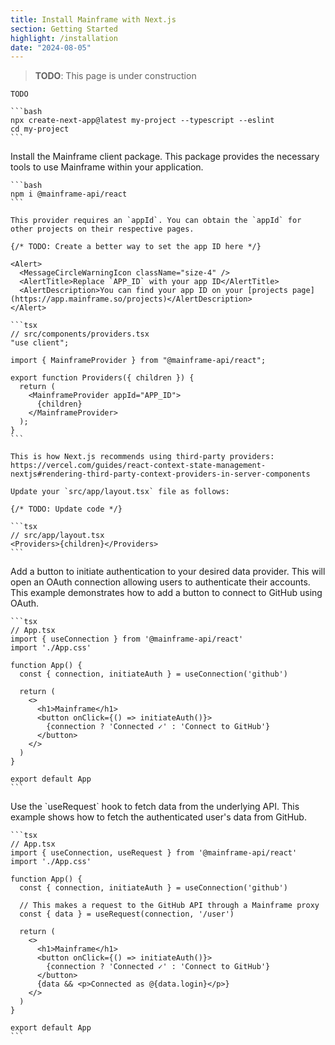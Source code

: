 ```yaml
---
title: Install Mainframe with Next.js
section: Getting Started
highlight: /installation
date: "2024-08-05"
---
```


> **TODO**: This page is under construction

<Steps>
  <Step title="Create project">
    
    TODO

    ```bash
    npx create-next-app@latest my-project --typescript --eslint
    cd my-project
    ```

  </Step>
  <Step title="Install Mainframe client">
    Install the Mainframe client package. This package provides the necessary tools to use Mainframe within your application.


    ```bash
    npm i @mainframe-api/react
    ```

  </Step>
  <Step title="Create providers file">

    This provider requires an `appId`. You can obtain the `appId` for other projects on their respective pages.

    {/* TODO: Create a better way to set the app ID here */}

    <Alert>
      <MessageCircleWarningIcon className="size-4" />
      <AlertTitle>Replace `APP_ID` with your app ID</AlertTitle>
      <AlertDescription>You can find your app ID on your [projects page](https://app.mainframe.so/projects)</AlertDescription>
    </Alert>

    ```tsx
    // src/components/providers.tsx
    "use client";

    import { MainframeProvider } from "@mainframe-api/react";

    export function Providers({ children }) {
      return (
        <MainframeProvider appId="APP_ID">
          {children}
        </MainframeProvider>
      );
    }
    ```

    This is how Next.js recommends using third-party providers: https://vercel.com/guides/react-context-state-management-nextjs#rendering-third-party-context-providers-in-server-components


  </Step>
  <Step title="Add the providers to your layout">
    
    Update your `src/app/layout.tsx` file as follows:

    {/* TODO: Update code */}

    ```tsx
    // src/app/layout.tsx
    <Providers>{children}</Providers>
    ```

  </Step>
  <Step title="Initiate authentication">
    Add a button to initiate authentication to your desired data provider. This will open an OAuth connection allowing users to authenticate their accounts. This example demonstrates how to add a button to connect to GitHub using OAuth.

    ```tsx
    // App.tsx
    import { useConnection } from '@mainframe-api/react'
    import './App.css'

    function App() {
      const { connection, initiateAuth } = useConnection('github')

      return (
        <>
          <h1>Mainframe</h1>
          <button onClick={() => initiateAuth()}>
            {connection ? 'Connected ✓' : 'Connect to GitHub'}
          </button>
        </>
      )
    }

    export default App
    ```

  </Step>
  <Step title="Access APIs">
    Use the `useRequest` hook to fetch data from the underlying API. This example shows how to fetch the authenticated user's data from GitHub.

    ```tsx
    // App.tsx
    import { useConnection, useRequest } from '@mainframe-api/react'
    import './App.css'

    function App() {
      const { connection, initiateAuth } = useConnection('github')

      // This makes a request to the GitHub API through a Mainframe proxy
      const { data } = useRequest(connection, '/user')

      return (
        <>
          <h1>Mainframe</h1>
          <button onClick={() => initiateAuth()}>
            {connection ? 'Connected ✓' : 'Connect to GitHub'}
          </button>
          {data && <p>Connected as @{data.login}</p>}
        </>
      )
    }

    export default App
    ```

  </Step>
</Steps>